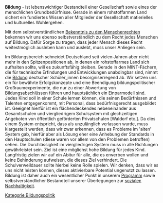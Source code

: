 '''Bildung''' - ist lebenswichtiger Bestandteil einer Gesellschaft sowie eines der menschlichen Grundbedürfnisse. Gerade in einem rohstoffarmen Land sichert ein fundiertes Wissen aller Mitglieder der Gesellschaft matierielles und kulturelles Wohlergehen.

Mit dem selbstverständlichen [[Grundbestimmungen|Bekenntnis zu den Menschenrechten]] bekennen wir uns ebenso selbstverständlich zu dem Recht jedes Menschen auf Bildung. Dafür Sorge zu tragen, dass jeder Mensch dieses Recht weitestmöglich ausleben kann und auslebt, muss unser Anliegen sein.

Im Bildungsbereich schneidet Deutschland seit vielen Jahren aber nicht mehr in den Spitzenpositionen ab, in denen ein rohstoffarmes Land sich aufhalten sollte, will es zukunftsfähig bleiben. Gerade in den MINT-Fächern, die für technische Erfindungen und Entwicklungen unabdingbar sind, nimmt die [[Bildung]] deutscher Schüler_innen besorgniserregend ab. Wir setzen uns ein für bewährte Erfolgskonzepte und eine Beendigung bildungspolitischer Großraumexperimente, die nur zu einer Abwertung von Bildungsabschlüssen führen und hauptsächlich ein Einparmodell sind. Jedes Kind soll in einer Schule lernen können, die seinen Bedürfnissen und Talenten entgegenkommt, mit Personal, dass bedürfnisgerecht ausgebildet ist. Geeignet hierfür ist ein flächendeckendes nebeneinander aus Gesamtschulen und viergliedrigem Schulsystem mit glechzeitigen Angeboten von öffentlich geförderten Privatschulen [Waldorf etc.]. Da dies einem System entspricht, dass als unzulänglich verlassen wurde, muss klargestellt werden, dass wir zwar erkennen, dass es Probleme im 'alten' System gab, hierfür aber als Lösung eher eine Anhebung der Standards in den Hauptschulen (diese waren vor allem von den Problemen betroffen) sehen. Die Durchlässigkeit im viergliedrigen System muss in alle Richtungen gewährleistet sein. Ziel ist eine möglichst hohe Bildung für jedes Kind.
Langfristig zielen wir auf ein Abitur für alle, die es erwerben wollen und keine Behinderung aufweisen, die dieses Ziel verhindert. Die Schulverweildauer sollte hierbei keine Rolle spielen. Wir denken, dass wir es uns nicht leisten können, dieses aktivierbare Potential ungenutzt zu lassen.
Bildung ist daher auch ein wesentlicher Punkt in unserem [[Programm:Program_konkret|Programm]] sowie selbstverständlicher Bestandteil unserer Überlegungen zur [[Soziale Nachhaltigkeit|sozialen Nachhaltigkeit]].

[[Kategorie:Bildungspolitik]]